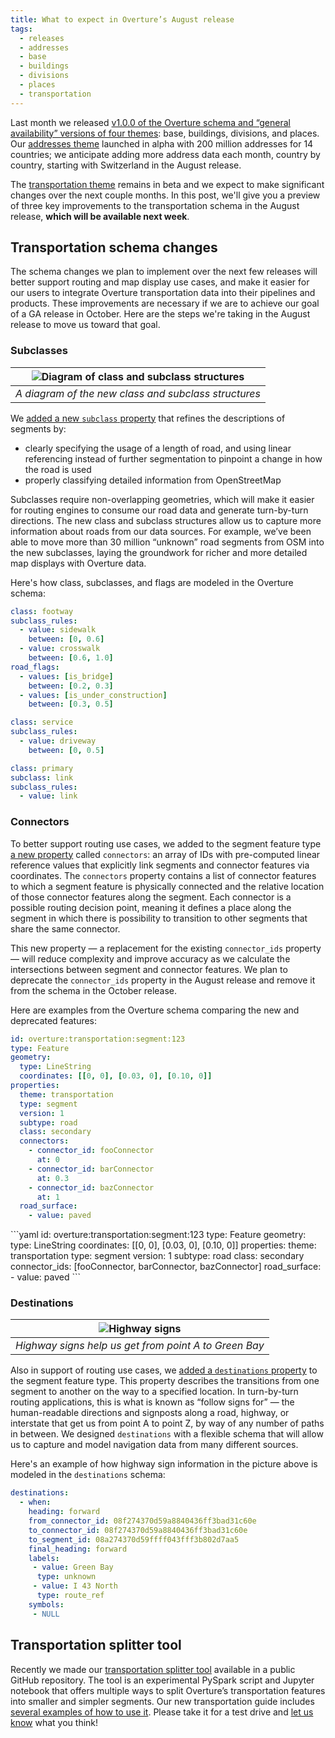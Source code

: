 ```yaml
---
title: What to expect in Overture’s August release
tags:
  - releases
  - addresses
  - base
  - buildings
  - divisions
  - places
  - transportation
---
```


Last month we released [v1.0.0 of the Overture schema and “general availability” versions of four themes](https://overturemaps.org/overture-maps-foundation-releases-general-availability-of-its-open-maps-datasets/):
base, buildings, divisions, and places. Our [addresses theme](https://docs.overturemaps.org/guides/addresses/) launched in alpha with 200 million addresses
for 14 countries; we anticipate adding more address data each month, country by country, starting with
Switzerland in the August release.

<!-- truncate -->

The [transportation theme](https://docs.overturemaps.org/guides/transportation/) remains in beta and we expect to make significant changes over the next couple
months. In this post, we'll give you a preview of three key improvements to the transportation schema in the August
release, **which will be available next week**.

## Transportation schema changes
The schema changes we plan to implement over the next few releases will better support routing and map
display use cases, and make it easier for our users to integrate Overture transportation data into their
pipelines and products. These improvements are necessary if we are to achieve our goal of a GA release in October.
Here are the steps we're taking in the August release to move us toward that goal.

### Subclasses

| ![Diagram of class and subclass structures](/img/blog/class-subclass-diagram.png) |
|:--:|
| *A diagram of the new class and subclass structures* |

We [added a new `subclass` property](https://github.com/OvertureMaps/schema/pull/180) that refines the descriptions of segments by:

- clearly specifying the usage of a length of road, and using linear referencing instead of further segmentation to pinpoint a change in how the road is used
- properly classifying detailed information from OpenStreetMap

Subclasses require non-overlapping geometries, which will make it easier for routing engines to consume our
road data and generate turn-by-turn directions. The new class and subclass structures allow us to capture more
information about roads from our data sources. For example, we’ve been able
to move more than 30 million “unknown” road segments from OSM into the new subclasses, laying the groundwork
for richer and more detailed map displays with Overture data.

Here's how class, subclasses, and flags are modeled in the Overture schema:

```yaml
class: footway
subclass_rules:
  - value: sidewalk
    between: [0, 0.6]
  - value: crosswalk
    between: [0.6, 1.0]
road_flags:
  - values: [is_bridge]
    between: [0.2, 0.3]
  - values: [is_under_construction]
    between: [0.3, 0.5]

class: service
subclass_rules:
  - value: driveway
    between: [0, 0.5]

class: primary
subclass: link
subclass_rules:
  - value: link
```

### Connectors
To better support routing use cases, we added to the segment feature type [a new property](https://github.com/OvertureMaps/schema/pull/257) called
`connectors`: an array of IDs with pre-computed linear reference values that explicitly link segments and
connector features via coordinates. The `connectors` property contains a list of connector features to which a segment feature is physically connected and the relative location of those connector features along the segment. Each connector is a possible routing decision point, meaning it defines a place along the segment in which there is possibility to transition to other segments that share the same connector.

This new property &mdash; a replacement for the existing `connector_ids`
property &mdash; will reduce complexity and improve accuracy as we calculate the intersections between segment and connector features. We plan to deprecate the `connector_ids` property in the August release and remove it from the schema in the October release.

Here are examples from the Overture schema comparing the new and deprecated features:
<Tabs>
<TabItem value="connectors" label="new connectors property" default>
```yaml
id: overture:transportation:segment:123
type: Feature
geometry:
  type: LineString
  coordinates: [[0, 0], [0.03, 0], [0.10, 0]]
properties:
  theme: transportation
  type: segment
  version: 1
  subtype: road
  class: secondary
  connectors:
    - connector_id: fooConnector
      at: 0
    - connector_id: barConnector
      at: 0.3
    - connector_id: bazConnector
      at: 1
  road_surface:
    - value: paved
```
</TabItem>
<TabItem value="connector_ids" label="deprecated connector_ids property" default>
```yaml
id: overture:transportation:segment:123
type: Feature
geometry:
  type: LineString
  coordinates: [[0, 0], [0.03, 0], [0.10, 0]]
properties:
  theme: transportation
  type: segment
  version: 1
  subtype: road
  class: secondary
  connector_ids: [fooConnector, barConnector, bazConnector]
  road_surface:
    - value: paved
```
</TabItem>
</Tabs>

### Destinations

| ![Highway signs](/img/blog/highway-signs.png) |
|:--:|
| *Highway signs help us get from point A to Green Bay* |

Also in support of routing use cases, we [added a `destinations` property](https://github.com/OvertureMaps/schema/pull/176) to the segment feature type.
This property describes the transitions from one segment to another on the way to a specified location.
In turn-by-turn routing applications, this is what is known as “follow signs for” &mdash; the human-readable
directions and signposts along a road, highway, or interstate that get us from point A to point Z, by way
of any number of paths in between. We designed `destinations` with a flexible schema that will allow us to
capture and model navigation data from many different sources.

Here's an example of how highway sign information in the picture above is modeled in the `destinations` schema:

```yaml
destinations:
  - when:
    heading: forward
    from_connector_id: 08f274370d59a8840436ff3bad31c60e
    to_connector_id: 08f274370d59a8840436ff3bad31c60e
    to_segment_id: 08a274370d59ffff043fff3b802d7aa5
    final_heading: forward
    labels:
     - value: Green Bay
      type: unknown
     - value: I 43 North
      type: route_ref
    symbols:
     - NULL
```

## Transportation splitter tool
Recently we made our [transportation splitter tool](https://github.com/OvertureMaps/transportation-splitter)
available in a public GitHub repository. The tool is an experimental PySpark script and Jupyter notebook that offers
multiple ways to split Overture’s transportation features into smaller and simpler segments. Our new transportation guide includes [several examples of how to use it](https://docs.overturemaps.org/guides/transportation/#transportation-splitter). Please
take it for a test drive and [let us know](https://github.com/OvertureMaps/transportation-splitter/issues) what you think!

